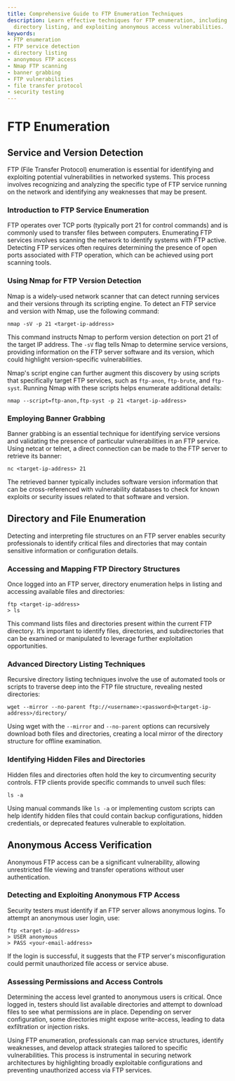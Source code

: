 ```yaml
---
title: Comprehensive Guide to FTP Enumeration Techniques
description: Learn effective techniques for FTP enumeration, including service detection,
  directory listing, and exploiting anonymous access vulnerabilities.
keywords:
- FTP enumeration
- FTP service detection
- directory listing
- anonymous FTP access
- Nmap FTP scanning
- banner grabbing
- FTP vulnerabilities
- file transfer protocol
- security testing
---
```


# FTP Enumeration

## Service and Version Detection

FTP (File Transfer Protocol) enumeration is essential for identifying and exploiting potential vulnerabilities in networked systems. This process involves recognizing and analyzing the specific type of FTP service running on the network and identifying any weaknesses that may be present.

### Introduction to FTP Service Enumeration
FTP operates over TCP ports (typically port 21 for control commands) and is commonly used to transfer files between computers. Enumerating FTP services involves scanning the network to identify systems with FTP active. Detecting FTP services often requires determining the presence of open ports associated with FTP operation, which can be achieved using port scanning tools.

### Using Nmap for FTP Version Detection
Nmap is a widely-used network scanner that can detect running services and their versions through its scripting engine. To detect an FTP service and version with Nmap, use the following command:

```shell
nmap -sV -p 21 <target-ip-address>
```

This command instructs Nmap to perform version detection on port 21 of the target IP address. The `-sV` flag tells Nmap to determine service versions, providing information on the FTP server software and its version, which could highlight version-specific vulnerabilities.

Nmap's script engine can further augment this discovery by using scripts that specifically target FTP services, such as `ftp-anon`, `ftp-brute`, and `ftp-syst`. Running Nmap with these scripts helps enumerate additional details:

```shell
nmap --script=ftp-anon,ftp-syst -p 21 <target-ip-address>
```

### Employing Banner Grabbing
Banner grabbing is an essential technique for identifying service versions and validating the presence of particular vulnerabilities in an FTP service. Using netcat or telnet, a direct connection can be made to the FTP server to retrieve its banner:

```shell
nc <target-ip-address> 21
```

The retrieved banner typically includes software version information that can be cross-referenced with vulnerability databases to check for known exploits or security issues related to that software and version.

## Directory and File Enumeration

Detecting and interpreting file structures on an FTP server enables security professionals to identify critical files and directories that may contain sensitive information or configuration details.

### Accessing and Mapping FTP Directory Structures
Once logged into an FTP server, directory enumeration helps in listing and accessing available files and directories:

```shell
ftp <target-ip-address>
> ls
```

This command lists files and directories present within the current FTP directory. It’s important to identify files, directories, and subdirectories that can be examined or manipulated to leverage further exploitation opportunities.

### Advanced Directory Listing Techniques
Recursive directory listing techniques involve the use of automated tools or scripts to traverse deep into the FTP file structure, revealing nested directories:

```shell
wget --mirror --no-parent ftp://<username>:<password>@<target-ip-address>/directory/
```

Using wget with the `--mirror` and `--no-parent` options can recursively download both files and directories, creating a local mirror of the directory structure for offline examination.

### Identifying Hidden Files and Directories
Hidden files and directories often hold the key to circumventing security controls. FTP clients provide specific commands to unveil such files:

```shell
ls -a
```

Using manual commands like `ls -a` or implementing custom scripts can help identify hidden files that could contain backup configurations, hidden credentials, or deprecated features vulnerable to exploitation.

## Anonymous Access Verification

Anonymous FTP access can be a significant vulnerability, allowing unrestricted file viewing and transfer operations without user authentication.

### Detecting and Exploiting Anonymous FTP Access
Security testers must identify if an FTP server allows anonymous logins. To attempt an anonymous user login, use:

```shell
ftp <target-ip-address>
> USER anonymous
> PASS <your-email-address>
```

If the login is successful, it suggests that the FTP server's misconfiguration could permit unauthorized file access or service abuse.

### Assessing Permissions and Access Controls
Determining the access level granted to anonymous users is critical. Once logged in, testers should list available directories and attempt to download files to see what permissions are in place. Depending on server configuration, some directories might expose write-access, leading to data exfiltration or injection risks.

Using FTP enumeration, professionals can map service structures, identify weaknesses, and develop attack strategies tailored to specific vulnerabilities. This process is instrumental in securing network architectures by highlighting broadly exploitable configurations and preventing unauthorized access via FTP services.